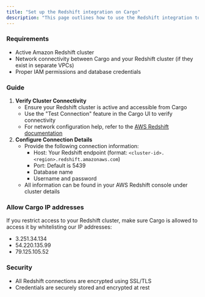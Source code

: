 ```yaml
---
title: "Set up the Redshift integration on Cargo"
description: "This page outlines how to use the Redshift integration to create and manage tables in your Cargo."
---
```


### **Requirements**

- Active Amazon Redshift cluster
- Network connectivity between Cargo and your Redshift cluster (if they exist in separate VPCs)
- Proper IAM permissions and database credentials

### **Guide**

1. **Verify Cluster Connectivity**
   - Ensure your Redshift cluster is active and accessible from Cargo
   - Use the "Test Connection" feature in the Cargo UI to verify connectivity
   - For network configuration help, refer to the [<u>AWS Redshift documentation</u>](https://docs.aws.amazon.com/redshift/latest/gsg/rs-gsg-authorize-cluster-access.html)
2. **Configure Connection Details**
   - Provide the following connection information:
     - Host: Your Redshift endpoint (format: `<cluster-id>.<region>.redshift.amazonaws.com`)
     - Port: Default is 5439
     - Database name
     - Username and password
   - All information can be found in your AWS Redshift console under cluster details

### **Allow Cargo IP addresses**

If you restrict access to your Redshift cluster, make sure Cargo is allowed to access it by whitelisting our IP addresses:

- 3.251.34.134
- 54.220.135.99
- 79.125.105.52

### **Security**

- All Redshift connections are encrypted using SSL/TLS
- Credentials are securely stored and encrypted at rest